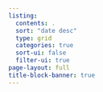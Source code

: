 ```yaml
---
listing:
  contents: .
  sort: "date desc"
  type: grid
  categories: true
  sort-ui: false
  filter-ui: true
page-layout: full
title-block-banner: true
---
```


